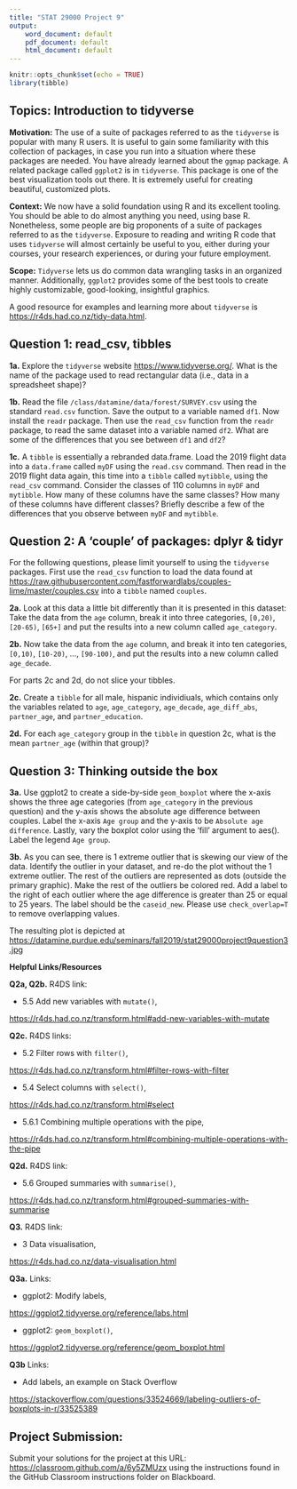 ```yaml
---
title: "STAT 29000 Project 9"
output:
    word_document: default
    pdf_document: default
    html_document: default
---
```


```r
knitr::opts_chunk$set(echo = TRUE)
library(tibble)
```

## Topics: Introduction to tidyverse

**Motivation:**  The use of a suite of packages referred to as the `tidyverse` is popular with many R users.  It is useful to gain some familiarity with this collection of packages, in case you run into a situation where these packages are needed. You have already learned about the `ggmap` package.
A related package called `ggplot2` is in `tidyverse`. This package is one of the best visualization tools out there.  It is extremely useful for creating beautiful, customized plots.

**Context:**  We now have a solid foundation using R and its excellent tooling. You should be able to do almost anything you need, using base R. Nonetheless, some people are big proponents of a suite of packages referred to as the `tidyverse`. Exposure to reading and writing R code that uses `tidyverse` will almost certainly be useful to you, either during your courses, your research experiences, or during your future employment.

**Scope:**  `Tidyverse` lets us do common data wrangling tasks in an organized manner. Additionally, `ggplot2` provides some of the best tools to create highly customizable, good-looking, insightful graphics. 

A good resource for examples and learning more about `tidyverse` is <https://r4ds.had.co.nz/tidy-data.html>.

## Question 1: read_csv, tibbles

**1a.** Explore the `tidyverse` website <https://www.tidyverse.org/>. What is the name of the package used to read rectangular data (i.e., data in a spreadsheet shape)?

**1b.** Read the file `/class/datamine/data/forest/SURVEY.csv` using the standard `read.csv` function. Save the output to a variable named `df1`. Now install the `readr` package.  Then use the `read_csv` function from the `readr` package, to read the same dataset into a variable named `df2`. What are some of the differences that you see between `df1` and `df2`?

**1c.** A `tibble` is essentially a rebranded data.frame. 
Load the 2019 flight data into a `data.frame` called `myDF` using the `read.csv` command.  Then read in the 2019 flight data again, this time into a `tibble` called `mytibble`, using the `read_csv` command.  Consider the classes of 110 columns in `myDF` and `mytibble`.  How many of these columns have the same classes?  How many of these columns have different classes?  Briefly describe a few of the differences that you observe between `myDF` and `mytibble`.

## Question 2: A 'couple' of packages: dplyr & tidyr

For the following questions, please limit yourself to using the `tidyverse` packages.
First use the `read_csv` function to load the data found at  <https://raw.githubusercontent.com/fastforwardlabs/couples-lime/master/couples.csv> into a `tibble` named `couples`.

**2a.** Look at this data a little bit differently than it is presented in this dataset: Take the data from the `age` column, 
break it into three categories, `[0,20)`, `[20-65)`, `[65+]` and put the results into a new column called `age_category`.

**2b.** Now take the data from the `age` column, 
and break it into ten categories, `[0,10)`, `[10-20)`, ..., `[90-100)`, and put the results into a new column called `age_decade`.

For parts 2c and 2d, do not slice your tibbles.

**2c.** Create a `tibble` for all male, hispanic individiuals, which contains only the variables related to `age`, `age_category`, `age_decade`, `age_diff_abs`, `partner_age`, and `partner_education`.

**2d.** For each `age_category` group in the `tibble` in question 2c, what is the mean `partner_age` (within that group)?

## Question 3: Thinking outside the box

**3a.** Use ggplot2 to create a side-by-side `geom_boxplot` where the x-axis shows the three age categories (from `age_category` in the previous question) and the y-axis shows the absolute age difference between couples. Label the x-axis `Age group` and the y-axis to be `Absolute age difference`. Lastly, vary the boxplot color using the 'fill' argument to aes(). Label the legend `Age group`.

**3b.** As you can see, there is 1 extreme outlier that is skewing our view of the data. Identify the outlier in your dataset, and re-do the plot without the 1 extreme outlier.  The rest of the outliers are represented as dots (outside the primary graphic). Make the rest of the outliers be colored red.  Add a label to the right of each outlier where the age difference is greater than 25 or equal to 25 years. The label should be the `caseid_new`. Please use `check_overlap=T` to remove overlapping values.

The resulting plot is depicted at <https://datamine.purdue.edu/seminars/fall2019/stat29000project9question3.jpg>


**Helpful Links/Resources**

**Q2a, Q2b.**  R4DS link:

- 5.5 Add new variables with `mutate()`,

<https://r4ds.had.co.nz/transform.html#add-new-variables-with-mutate>

**Q2c.**  R4DS links:

- 5.2 Filter rows with `filter()`,

<https://r4ds.had.co.nz/transform.html#filter-rows-with-filter>

- 5.4 Select columns with `select()`,

<https://r4ds.had.co.nz/transform.html#select>

- 5.6.1 Combining multiple operations with the pipe, 

<https://r4ds.had.co.nz/transform.html#combining-multiple-operations-with-the-pipe>

**Q2d.**  R4DS link:

- 5.6 Grouped summaries with `summarise()`, 

<https://r4ds.had.co.nz/transform.html#grouped-summaries-with-summarise>

**Q3.**  R4DS link:

- 3 Data visualisation,

<https://r4ds.had.co.nz/data-visualisation.html>

**Q3a.**  Links:

- ggplot2: Modify labels,

<https://ggplot2.tidyverse.org/reference/labs.html>

- ggplot2: `geom_boxplot()`, 

<https://ggplot2.tidyverse.org/reference/geom_boxplot.html>

**Q3b**  Links:

- Add labels, an example on Stack Overflow 

<https://stackoverflow.com/questions/33524669/labeling-outliers-of-boxplots-in-r/33525389>

## Project Submission:

Submit your solutions for the project at this URL: <https://classroom.github.com/a/6y5ZMUzx> using the instructions found in the GitHub Classroom instructions folder on Blackboard.

